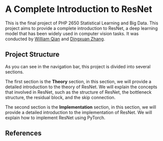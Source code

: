 # A Complete Introduction to ResNet

This is the final project of PHP 2650 Statistical Learning and Big Data. This project aims to provide a complete introduction to ResNet,
a deep learning model that has been widely used in computer vision tasks. It was conducted by [William Qian](https://github.com/dukechain2333) and [Dingxuan Zhang](https://github.com/dz6190918).


## Project Structure

As you can see in the navigation bar, this project is divided into several sections.

The first section is the **Theory** section, in this section, we will provide a detailed introduction to the theory of ResNet. We will explain the concepts that involved in ResNet, such as the structure of ResNet, the bottleneck structure, the residual block, and the skip connection.

The second section is the **Implementation** section, in this section, we will provide a detailed introduction to the implementation of ResNet. We will explain how to implement ResNet using PyTorch.

## References